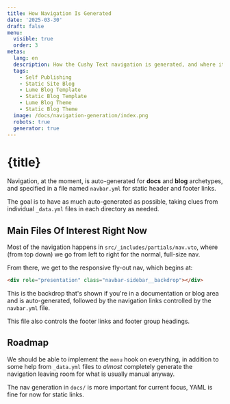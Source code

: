 ```yaml
---
title: How Navigation Is Generated
date: '2025-03-30'
draft: false
menu:
  visible: true
  order: 3
metas:
  lang: en
  description: How the Cushy Text navigation is generated, and where it's headed in development.
  tags:
    - Self Publishing
    - Static Site Blog
    - Lume Blog Template
    - Static Blog Template
    - Lume Blog Theme
    - Static Blog Theme
  image: /docs/navigation-generation/index.png
  robots: true
  generator: true
---
```



# {title}
  
Navigation, at the moment, is auto-generated for **docs** and **blog** archetypes, 
and specified in a file named `navbar.yml` for static header and footer links. 

The goal is to have as much auto-generated as possible, taking clues from individual
`_data.yml` files in each directory as needed.
  
## Main Files Of Interest Right Now

Most of the navigation happens in `src/_includes/partials/nav.vto`, where (from top down)
we go from left to right for the normal, full-size nav.

From there, we get to the responsive fly-out nav, which begins at:

```html
<div role="presentation" class="navbar-sidebar__backdrop"></div>
```

This is the backdrop that's shown if you're in a documentation or blog area
and is auto-generated, followed by the navigation links controlled by the 
`navbar.yml` file.

This file also controls the footer links and footer group headings. 

## Roadmap

We should be able to implement the `menu` hook on everything, in addition to 
some help from `_data.yml` files to _almost_ completely generate the navigation 
leaving room for what is usually manual anyway. 

The nav generation in `docs/` is more important for current focus, YAML is 
fine for now for static links. 

